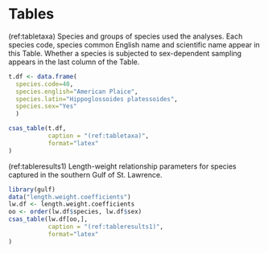 # Tables



(ref:tabletaxa) Species and groups of species used the analyses. Each species code, species common English name and scientific name appear in this Table. Whether a species is subjected to sex-dependent sampling appears in the last column of the Table.

```r
t.df <- data.frame(
  species.code=40,
  species.english="American Plaice",
  species.latin="Hippoglossoides platessoides",
  species.sex="Yes"
  )

csas_table(t.df,
           caption = "(ref:tabletaxa)",
           format="latex"
)
```

\clearpage


(ref:tableresults1) Length-weight relationship parameters for species captured in the southern Gulf of St. Lawrence.

```r
library(gulf)
data("length.weight.coefficients")
lw.df <- length.weight.coefficients
oo <- order(lw.df$species, lw.df$sex)
csas_table(lw.df[oo,],
           caption = "(ref:tableresults1)",
           format="latex"
)
```

\clearpage

